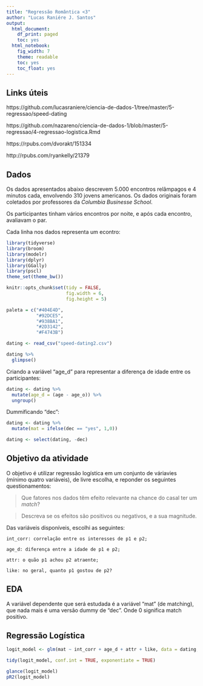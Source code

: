 ```yaml
---
title: "Regressão Romântica <3"
author: "Lucas Raniére J. Santos"
output:
  html_document:
    df_print: paged
    toc: yes
  html_notebook:
    fig_width: 7
    theme: readable
    toc: yes
    toc_float: yes
---
```


## Links úteis

https://github.com/lucasraniere/ciencia-de-dados-1/tree/master/5-regressao/speed-dating

https://github.com/nazareno/ciencia-de-dados-1/blob/master/5-regressao/4-regressao-logistica.Rmd

https://rpubs.com/dvorakt/151334

http://rpubs.com/ryankelly/21379

## Dados


Os dados apresentados abaixo descrevem 5.000 encontros relâmpagos e 4 minutos cada, envolvendo 310 jovens americanos. Os dados originais foram coletados por professores da <i>Columbia Businesse School</i>.

Os participantes tinham vários encontros por noite, e após cada encontro, avaliavam o par.

Cada linha nos dados representa um econtro:

```r
library(tidyverse)
library(broom)
library(modelr)
library(dplyr)
library(GGally)
library(pscl)
theme_set(theme_bw())

knitr::opts_chunk$set(tidy = FALSE,
                      fig.width = 6,
                      fig.height = 5)

paleta = c("#404E4D",
           "#92DCE5",
           "#938BA1",
           "#2D3142",
           "#F4743B")
```

```r
dating <- read_csv("speed-dating2.csv")

dating %>%
  glimpse()
```

Criando a variável "age_d" para representar a diferença de idade entre os participantes:

```r
dating <- dating %>%
  mutate(age_d = (age - age_o)) %>%
  ungroup()
```


Dummificando "dec":
```r
dating <- dating %>%
  mutate(mat = ifelse(dec == "yes", 1,0))

dating <- select(dating, -dec)
```


## Objetivo da atividade

O objetivo é utilizar regressão logística em um conjunto de váriavies (mínimo quatro variáveis), de livre escolha, e reponder os seguintes questionamentos:

> Que fatores nos dados têm efeito relevante na chance do casal ter um <i>match</i>?

> Descreva se os efeitos são positivos ou negativos, e a sua magnitude.

Das variáveis disponíveis, escolhi as seguintes:

    int_corr: correlação entre os interesses de p1 e p2;
  
    age_d: diferença entre a idade de p1 e p2;
  
    attr: o quão p1 achou p2 atraente;

    like: no geral, quanto p1 gostou de p2?

## EDA

A variável dependente que será estudada é a variável "mat" (de matching), que nada mais é uma versão dummy de "dec". Onde 0 significa match positivo.



## Regressão Logística

```r
logit_model <- glm(mat ~ int_corr + age_d + attr + like, data = dating, family = "binomial")

tidy(logit_model, conf.int = TRUE, exponentiate = TRUE)

glance(logit_model)
pR2(logit_model)
```








